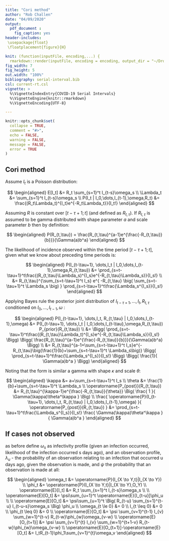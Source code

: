 ```yaml
---
title: "Cori method"
author: "Rob Challen"
date: "04/09/2020"
output: 
  pdf_document :
    fig_caption: yes
header-includes:
 \usepackage{float}
 \floatplacement{figure}{H}    

knit: (function(inputFile, encoding,...) {
  rmarkdown::render(inputFile, encoding = encoding, output_dir = "~/Dropbox/covid19/serial-interval/", output_file=paste0('cori-method-',Sys.Date(),'.pdf')) })
fig_width: 7
fig_height: 5
out.width: "100%"
bibliography: serial-interval.bib
csl: current-rt.csl
vignette: >
  %\VignetteIndexEntry{COVID-19 Serial Intervals}
  %\VignetteEngine{knitr::rmarkdown}
  %\VignetteEncoding{UTF-8}

---
```


```r
knitr::opts_chunk$set(
  collapse = TRUE,
  comment = "#>",
  echo = FALSE,
  warning = FALSE,
  message = FALSE,
  error = TRUE
)
```

## Cori method

Assume $I_t$ is a Poisson distribution:


$$
\begin{aligned}
E[I_t] &= R_t \sum_{s=1}^t I_{t-s}\omega_s \\
\Lambda_t &= \sum_{s=1}^t I_{t-s}\omega_s \\
P(I_t | I_0,\dots,I_{t-1},\omega,R_t) &= \frac{(R_t\Lambda_t)^{I_t}e^{-R_t\Lambda_t}}{I_t!}
\end{aligned}
$$

Assuming $R$ is constant over $[t-\tau+1;t]$ (and defined as $R_{t,\tau}$). If $R_{t,\tau}$ is assumed to be gamma distributed with shape parameter $a$ and scale parameter $b$ then by definition:


$$
\begin{aligned}
P(R_{t,\tau}) = \frac{R_{t,\tau}^{a-1}e^{\frac{-R_{t,\tau}}{b}}}{\Gamma(a)b^a}
\end{aligned}
$$

The likelihood of incidence observed within the time period $[t-\tau+1;t]$, given what we know about preceding time periods is:


$$
\begin{aligned}
P(I_{t-\tau+1}, \dots,I_t | I_0,\dots,I_{t-1},\omega,R_{t,\tau}) &= \prod_{s=t-\tau+1}^t\frac{(R_{t,\tau}\Lambda_s)^{I_s}e^{-R_{t,\tau}\Lambda_s}}{I_s!}
\\
&=
R_{t,\tau}^{\sum_{s=t-\tau+1}^t I_s}
e^{
  -R_{t,\tau}
  \big(
    \sum_{s=t-\tau+1}^t \Lambda_s
  \big)
}
\prod_{s=t-\tau+1}^t\frac{\Lambda_s^{I_s}}{I_s!}
\end{aligned}
$$

Applying Bayes rule the posterior joint distribution of $I_{t-\tau+1}, \dots,I_t, R_{t,\tau}$ conditioned on $I_0,\dots,I_{t-1},\omega$ :


$$
\begin{aligned}
P(I_{t-\tau+1}, \dots,I_t, R_{t,\tau} | I_0,\dots,I_{t-1},\omega) &=
P(I_{t-\tau+1}, \dots,I_t | I_0,\dots,I_{t-\tau},\omega,R_{t,\tau})
P_{prior}(R_{t,\tau}) \\
&=
\Bigg(
  \prod_{s=t-\tau+1}^t\frac{(R_{t,\tau}\Lambda_t)^{I_s}e^{-R_{t,\tau}\Lambda_s}}{I_s!}
\Bigg)
\Bigg(
  \frac{R_{t,\tau}^{a-1}e^{\frac{-R_{t,\tau}}{b}}}{\Gamma(a)b^a}
\Bigg)
\\
&=
R_{t,\tau}^{a-1+\sum_{s=t-\tau+1}^t I_s}e^{-R_{t,\tau}\big(\frac{1}{b}+\sum_{s=t-\tau+1}^t \Lambda_s\big)}
\Bigg(
  \prod_{s=t-\tau+1}^t\frac{\Lambda_s^{I_s}}{I_s!}
\Bigg)
\Bigg(
  \frac{1}{
    \Gamma(a)b^a
  }
\Bigg)
\end{aligned}
$$

Noting that the form is similar a gamma with shape $\kappa$ and scale $\theta$:


$$
\begin{aligned}
\kappa &= a+\sum_{s=t-\tau+1}^t I_s \\
\theta &= \frac{1}{b}+\sum_{s=t-\tau+1}^t \Lambda_s \\
\operatorname{P_{post}}(R_{t,\tau}) &=
R_{t,\tau}^{\kappa-1}e^{\frac{-R_{t,\tau}}{\theta}}
\Big(
  \frac{
    1
  }{
    \Gamma(\kappa)\theta^\kappa
  }
\Big) \\
\frac{
  \operatorname{P}(I_{t-\tau+1}, \dots,I_t, R_{t,\tau} | I_0,\dots,I_{t-1},\omega)
}{
  \operatorname{P_{post}}(R_{t,\tau})
} &=
  \prod_{s=t-\tau+1}^t\frac{\Lambda_s^{I_s}}{I_s!}
\frac{
  \Gamma(\kappa)\theta^\kappa
}{
  \Gamma(a)b^a
}
\end{aligned}
$$

## If cases not observed

as before define $\omega_s$ as infectivity profile (given an infection occurred, likelihood of the infection occurred s days ago), and an observation profile, $\lambda_u$ - the probability of an observation relating to an infection that occurred u days ago, given the observation is made, and $\psi$ the probability that an observation is made at all:


$$
\begin{aligned}
\omega_t &= \operatorname{P}(I_{X \to Y,t}|I_{X \to Y})
\\
\phi_t &= \operatorname{P}(I_{X \to Y,t}|I_{X \to Y},O_Y)
\\
\operatorname{E}[I_t] &= R_t \sum_{s=1}^t I_{t-s}\omega_s \\
\\
\operatorname{E}[O_t] &= \psi\sum_{u=1}^t \operatorname{E}[I_{t-u}]\phi_u \\
\\
\operatorname{E}[O_t] &= \psi\sum_{u=1}^t \Big(
R_{t-u} \sum_{s=1}^{t-u} I_{t-u-s}\omega_s
\Big)
\phi_u \\
\omega_{t \le 0} &= 0 \\
I_{t \leq 0} &= 0 \\
\phi_{t \leq 0} &= 0 \\
\operatorname{E}[O_t] &= \psi
\sum_{v=1}^{t-1}
  I_{v}
  \sum_{w=1}^{t-v} R_{t-w}\phi_{w}\omega_{v-w}
\\
\operatorname{E}[O_{t+1}] &= \psi
\sum_{v=1}^{t}
  I_{v}
  \sum_{w=1}^{t+1-v} R_{t-w}\phi_{w}\omega_{v-w}
\\
\operatorname{E}[O_{t+1}]-\operatorname{E}[O_t] &= I_tR_{t-1}\phi_1\sum_{v=1}^{t}\omega_v
\end{aligned}
$$